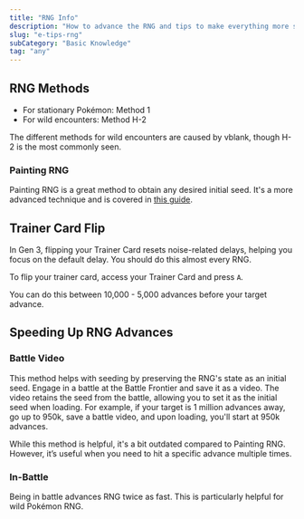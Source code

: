 ```yaml
---
title: "RNG Info"
description: "How to advance the RNG and tips to make everything more stable"
slug: "e-tips-rng"
subCategory: "Basic Knowledge"
tag: "any"
---
```


## RNG Methods

- For stationary Pokémon: Method 1
- For wild encounters: Method H-2

The different methods for wild encounters are caused by vblank, though H-2 is the most commonly seen.

### Painting RNG

Painting RNG is a great method to obtain any desired initial seed. It's a more advanced technique and is covered in [this guide](/emerald-painting-rng).

## Trainer Card Flip

In Gen 3, flipping your Trainer Card resets noise-related delays, helping you focus on the default delay. You should do this almost every RNG.

To flip your trainer card, access your Trainer Card and press `A`.

You can do this between 10,000 - 5,000 advances before your target advance.

## Speeding Up RNG Advances

### Battle Video

This method helps with seeding by preserving the RNG's state as an initial seed. Engage in a battle at the Battle Frontier and save it as a video. The video retains the seed from the battle, allowing you to set it as the initial seed when loading. For example, if your target is 1 million advances away, go up to 950k, save a battle video, and upon loading, you'll start at 950k advances.

While this method is helpful, it's a bit outdated compared to Painting RNG. However, it’s useful when you need to hit a specific advance multiple times.

### In-Battle

Being in battle advances RNG twice as fast. This is particularly helpful for wild Pokémon RNG.
